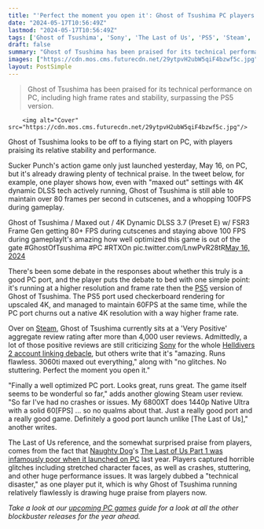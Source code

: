 ```yaml
---
title: "'Perfect the moment you open it': Ghost of Tsushima PC players praise Sony's port after past stumbles with The Last of Us"
date: "2024-05-17T10:56:49Z"
lastmod: "2024-05-17T10:56:49Z"
tags: ['Ghost of Tsushima', 'Sony', 'The Last of Us', 'PS5', 'Steam', 'DLSS']
draft: false
summary: "Ghost of Tsushima has been praised for its technical performance on PC, including high frame rates and stability, surpassing the PS5 version."
images: ["https://cdn.mos.cms.futurecdn.net/29ytpvH2ubW5qiF4bzwf5c.jpg"]
layout: PostSimple
---
```

> Ghost of Tsushima has been praised for its technical performance on PC, including high frame rates and stability, surpassing the PS5 version.


        <img alt="Cover" src="https://cdn.mos.cms.futurecdn.net/29ytpvH2ubW5qiF4bzwf5c.jpg"/>
        
Ghost of Tsushima looks to be off to a flying start on PC, with players praising its relative stability and performance.

Sucker Punch's action game only just launched yesterday, May 16, on PC, but it's already drawing plenty of technical praise. In the tweet below, for example, one player shows how, even with "maxed out" settings with 4K dynamic DLSS tech actively running, Ghost of Tsushima is still able to maintain over 80 frames per second in cutscenes, and a whopping 100FPS during gameplay.

Ghost of Tsushima / Maxed out / 4K Dynamic DLSS 3.7 (Preset E) w/ FSR3 Frame Gen getting 80+ FPS during cutscenes and staying above 100 FPS during gameplayIt's amazing how well optimized this game is out of the gate #GhostOfTsushima #PC #RTXOn pic.twitter.com/LnwPvR28tR[May 16, 2024](https://twitter.com/BlooHook/status/1791146898180444571)

There's been some debate in the responses about whether this truly is a good PC port, and the player puts the debate to bed with one simple point: it's running at a higher resolution and frame rate then the [PS5](https://www.gamesradar.com/ps5-review/) version of Ghost of Tsushima. The PS5 port used checkerboard rendering for upscaled 4K, and managed to maintain 60FPS at the same time, while the PC port churns out a native 4K resolution with a way higher frame rate.

Over on [Steam](https://store.steampowered.com/app/2215430/Ghost_of_Tsushima_DIRECTORS_CUT/?snr=1_4_4__118), Ghost of Tsushima currently sits at a 'Very Positive' aggregate review rating after more than 4,000 user reviews. Admittedly, a lot of those positive reviews are still criticizing [Sony](https://www.gamesradar.com/tag/sony/) for the whole [Helldivers 2 account linking debacle](https://www.gamesradar.com/games/third-person-shooter/in-a-huge-win-for-democracy-latest-helldivers-2-patch-adds-optional-psn-account-linking-which-is-hopefully-the-end-of-that-whole-debacle/), but others write that it's "amazing. Runs flawless. 3060ti maxed out everything," along with "no glitches. No stuttering. Perfect the moment you open it."

"Finally a well optimized PC port. Looks great, runs great. The game itself seems to be wonderful so far," adds another glowing Steam user review. "So far I've had no crashes or issues. My 6800XT does 1440p Native Ultra with a solid 60[FPS] ... so no qualms about that. Just a really good port and a really good game. Definitely a good port launch unlike [The Last of Us]," another writes.

The Last of Us reference, and the somewhat surprised praise from players, comes from the fact that [Naughty Dog](https://www.gamesradar.com/tag/naughty-dog/)'s [The Last of Us Part 1 was infamously poor when it launched on PC](https://www.gamesradar.com/the-last-of-us-part-1-is-getting-pummeled-on-steam-a-technical-disaster/) last year. Players captured horrible glitches including stretched character faces, as well as crashes, stuttering, and other huge performance issues. It was largely dubbed a "technical disaster," as one player put it, which is why Ghost of Tsushima running relatively flawlessly is drawing huge praise from players now.

*Take a look at our *[<em>upcoming PC games</em>](https://www.gamesradar.com/new-pc-games/)* guide for a look at all the other blockbuster releases for the year ahead.*
        
